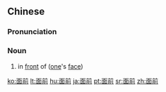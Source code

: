 ==Chinese==
{{zh-forms}}

===Pronunciation===
{{zh-pron
|m=miànqián
|c=min6 cin4
|h=pfs=mien-chhièn
|mn=bīn-chêng
|cat=n
}}

===Noun===
{{zh-noun}}

# {{lb|zh|Elementary Mandarin}} in [[front]] of ([[one]]'s [[face]])

[[ko:面前]]
[[lt:面前]]
[[hu:面前]]
[[ja:面前]]
[[pt:面前]]
[[sr:面前]]
[[zh:面前]]